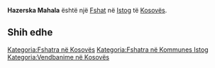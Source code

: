{{Fshat në Kosovës
 | Emri                = Hazerska Mahala
| srp_N_name = Hazerska Mahala
| srp_N_FULL_NAME_RO = Hazerska Mahala
| srp_N_FULL_NAME_ND_RO = Hazerska Mahala
| srp_N_SORT_NAME_RG = HAZERSKAMAHALA
| srp_N_FULL_NAME_RG = Hazerska Mahala
| srp_N_FULL_NAME_ND_RG = Hazerska Mahala

 | Emri (Rasa dhanore) = 
 | Figura              = 
 | Shteti              = Kosovo
 | Komuna              = Istog
 | Kodi postar         = 
 | Sipërfaqja          = 

 | Popullsia           = 

 | Regj. i popullsisë  = 
 | Dend. e popullsisë  = 
 | Faqja zyrtare       = 
 <!--- Koordinatat ----> 
 | Gjerësia            = 42.371111
 | Gjatësia            = 21.559167
 | Lartësia            = 
}}
'''Hazerska Mahala''' është një [[Fshat]] në [[Istog]] të [[Kosovës]].

<!-- == Gjeografia == -->
<!-- == Historia == -->
<!-- == Demografia == -->
== Shih edhe ==
{{Komuna Istog}}
{{Kosovo-Administrata-Cung}}

[[Kategoria:Fshatra në Kosovës]]
[[Kategoria:Fshatra në Kommunes Istog]]
[[Kategoria:Vendbanime në Kosovës]]